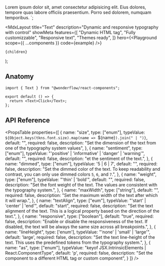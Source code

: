 
  Lorem ipsum dolor sit, amet consectetur adipisicing elit. Eius
  dolores, tempore quas labore officiis praesentium. Porro sed dolorem,
  numquam temporibus.
</Text>`;

  <MdxLayout
    title="Text"
    description="Dynamic and responsive typography with control"
    showMeta
    features={[
      "Dynamic HTML tag",
      "Fully customizzable",
      "Responsive text",
      "Themes ready",
    ]}
    hero={<Playground scope={{ ...components }} code={example} />}
  >
    {children}
  </MdxLayout>
);

## Anatomy

```tsx highlight=1,4
import { Text } from "@wonderflow/react-components";

export default () => {
  return <Text>Click</Text>;
};
```

## API Reference

<PropsTable
  properties={[
    {
      name: "size",
      type: ["enum"],
      typeValue: `${Object.keys(tkns.font.size).map(name => `${name}`).join(" | ")}`,
      default: "",
      required: false,
      description: "Set the dimension of the text from one of the typography system values",
    },
    {
      name: "sentiment",
      type: ["enum"],
      typeValue: "'positive' | 'informative' | 'danger' | 'warning'",
      default: "",
      required: false,
      description:
        "et the sentiment of the text.",
    },
    {
      name: "dimmed",
      type: ["enum"],
      typeValue: '5 | 6 | 7',
      default: "",
      required: false,
      description: "Set the dimmed color of the text. To keep readability and contrast, you can only use dimmed colors `5`, `6`, and `7`.",
    },
    {
      name: "weight",
      type: ["enum"],
      typeValue: "'thin' | 'bold'",
      default: "",
      required: false,
      description: "Set the font weight of the text. The values are consistent with the typography system.",
    },
    {
      name: "maxWidth",
      type: ["string"],
      default: "",
      required: false,
      description:
        "Set the maximum width of the text after which it will wrap.",
    },
    {
      name: "textAlign",
      type: ["eum"],
      typeValue: "'start' | 'center' | 'end'",
      default: "start",
      required: false,
      description:
        "Set the text alignment of the text. This is a logical property based on the direction of the text.",
    },
    {
      name: "responsive",
      type: ["boolean"],
      default: "true",
      required: false,
      description:
        "Enable or disable the responsiveness of the text. If disabled, the text will be always the same size across all breakpoints.",
    },
    {
      name: "lineHeight",
      type: ['enum'],
      typeValue: "'none' | 'small' | 'large'",
      default: 'large',
      required: false,
      description: "Set the text line-height of the text. This uses the predefined tokens from the typography system.",
    },
    {
      name: "as",
      type: ["enum"],
      typeValue: "keyof JSX.IntrinsicElements | React.ComponentType<any>",
      default: 'p',
      required: false,
      description:
        "Set the component to a different HTML tag or custom component",
    }
  ]}
/>
